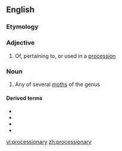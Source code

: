 ==English==
{{rfi|en}}
{{wikipedia|Thaumetopoeidae}}
{{wikispecies|Thaumetopoea}}

===Etymology===
{{rfe|lang=en}}

===Adjective===
{{en-adj}}

# Of, pertaining to, or used in a [[procession]]

===Noun===
{{en-noun|processionaries}}

# Any of several [[moth]]s of the genus {{taxlink|Thaumetopoea|genus|noshow=1}}

====Derived terms====
* {{vern|oak processionary}}
* {{vern|pine processionary}}
* {{l|en|processionary caterpillar}}
* {{vern|processionary moth}}

[[vi:processionary]]
[[zh:processionary]]